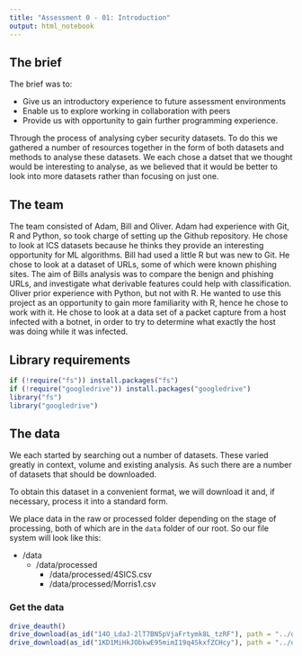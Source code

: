 ```yaml
---
title: "Assessment 0 - 01: Introduction"
output: html_notebook
---
```


## The brief

The brief was to:

* Give us an introductory experience to future assessment environments
* Enable us to explore working in collaboration with peers
* Provide us with opportunity to gain further programming experience.

Through the process of analysing cyber security datasets. To do this we gathered a number of resources together in the form of both datasets and methods to analyse these datasets. We each chose a datset that we thought would be interesting to analyse, as we believed that it would be better to look into more datasets rather than focusing on just one. 

## The team
The team consisted of Adam, Bill and Oliver. Adam had experience with Git, R and Python, so took charge of setting up the Github repository. He chose to look at ICS datasets because he thinks they provide an interesting opportunity for ML algorithms. Bill had used a little R but was new to Git. He chose to look at a dataset of URLs, some of which were known phishing sites. The aim of Bills analysis was to compare the benign and phishing URLs, and investigate what derivable features could help with classification. Oliver prior experience with Python, but not with R. He wanted to use this project as an opportunity to gain more familiarity with R, hence he chose to work with it. He chose to look at a data set of a packet capture from a host infected with a botnet, in order to try to determine what exactly the host was doing while it was infected.

## Library requirements

```r
if (!require("fs")) install.packages("fs")
if (!require("googledrive")) install.packages("googledrive")
library("fs")
library("googledrive")
```


## The data

We each started by searching out a number of datasets. These varied greatly in context, volume and existing analysis. As such there are a number of datasets that should be downloaded. 

To obtain this dataset in a convenient format, we will download it and, if necessary, process it into a standard form.

We place data in the raw or processed folder depending on the stage of processing, both of which are in the `data` folder of our root. So our file system will look like this:

* /data
  * /data/processed
    * /data/processed/4SICS.csv
    * /data/processed/Morris1.csv



### Get the data
```r
drive_deauth()
drive_download(as_id("14O_LdaJ-2lT7BN5pVjaFrtymk8L_tzRF"), path = "../data/processed/4SICS.csv", overwrite = TRUE)
drive_download(as_id("1KD1MiHkJObkwE95mimI19q4SkxfZCHcy"), path = "../data/processed/Morris1.csv", overwrite = TRUE)
``` 

